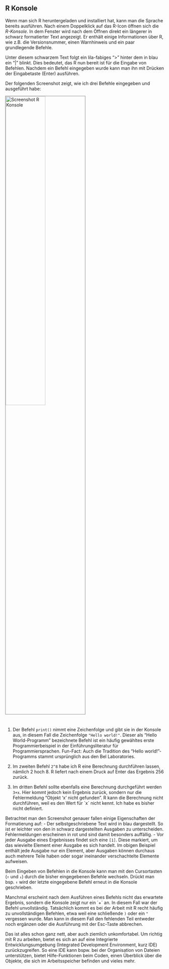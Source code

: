 ## R Konsole

Wenn man sich R heruntergeladen und installiert hat, kann man die Sprache bereits ausführen. 
Nach einem Doppelklick auf das R-Icon öffnen sich die *R-Konsole*. 
In dem Fenster wird nach dem Öffnen direkt ein längerer in schwarz formatierter Text angezeigt.
Er enthält einige Informationen über R, wie z.B. die Versionsnummer, einen Warnhinweis und ein paar grundlegende Befehle.

Unter diesem schwarzem Text folgt ein lila-fabiges ">" hinter dem in blau ein "|" blinkt.
Dies bedeutet, das R nun bereit ist für die Eingabe von Befehlen. Nachdem ein Befehl eingegeben wurde kann man ihn mit Drücken der Eingabetaste (Enter) ausführen.

Der folgenden Screenshot zeigt, wie ich drei Befehle eingegeben und ausgeführt habe:

<img src="images/screenshot_rconsole.png" alt="Screenshot R Konsole" style="width:50%;border:1px solid grey; margin-right:550px;margin-bottom:25px">

1. Der Befehl `print()` nimmt eine Zeichenfolge und gibt sie in der Konsole aus, in diesem Fall die Zeichenfolge `"Hello world!"`. 
Dieser als "Hello World-Programm" bezeichnete Befehl ist ein häufig gewähltes erste Programmierbeispiel in der Einführungsliteratur für Programmiersprachen. Fun-Fact: Auch die Tradition des "Hello world!"-Programms stammt ursprünglich aus den Bel Laboratories.

2. Im zweiten Befehl `2^8` habe ich R eine Berechnung durchführen lassen, nämlich 2 hoch 8. 
R liefert nach einem Druck auf Enter das Ergebnis 256 zurück.

3. Im dritten Befehl sollte ebenfalls eine Berechnung durchgeführt werden `3+x`. 
Hier kommt jedoch kein Ergebnis zurück, sondern nur die Fehlermeldung "Objekt 'x' nicht gefunden". 
R kann die Berechnung nicht durchführen, weil es den Wert für ´x´ nicht kennt. 
Ich habe es bisher nicht definiert. 

Betrachtet man den Screenshot genauer fallen einige Eigenschaften der Formatierung auf:
- Der selbstgeschriebene Text wird in blau dargestellt. So ist er leichter von den in schwarz dargestellten Ausgaben zu unterscheiden. Fehlermeldungen erscheinen in rot und sind damit besonders auffällig.
- Vor jeder Ausgabe eines Ergebnisses findet sich eine `[1]`. Diese markiert, um das wievielte Element einer Ausgabe es sich handelt. 
Im obigen Beispiel enthält jede Ausgabe nur ein Element, aber Ausgaben können durchaus auch mehrere Teile haben oder sogar ineinander verschachtelte Elemente aufweisen.

Beim Eingeben von Befehlen in die Konsole kann man mit den Cursortasten (`↑` und `↓`) durch die bisher eingegebenen Befehle  wechseln. Drückt man bsp. `↑` wird der letzte eingegebene Befehl erneut in die Konsole geschrieben.

Manchmal erscheint nach dem Ausführen eines Befehls nicht das erwartete Ergebnis, sondern die Konsole zeigt nur ein ´+´ an. In diesem Fall war der Befehl unvollständig. Tatsächlich kommt es bei der Arbeit mit R recht häufig zu unvollständigen Befehlen, etwa weil eine schließende `)` oder ein `"` vergessen wurde. Man kann in diesem Fall den fehlenden Teil entweder noch ergänzen oder die Ausführung mit der Esc-Taste abbrechen.

Das ist alles schon ganz nett, aber auch ziemlich unkomfortabel. Um richtig mit R zu arbeiten, bietet es sich an auf eine Integrierte Entwicklungsumgebung (Integrated Development Environment, kurz IDE) zurückzugreifen.
So eine IDE kann bspw. bei der Organisation von Dateien unterstützen, bietet Hilfe-Funktionen beim Coden, einen Überblick über die Objekte, die sich im Arbeitsspeicher befinden und vieles mehr. 

